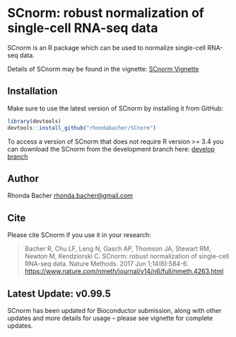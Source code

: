 # SCnorm: robust normalization of single-cell RNA-seq data

SCnorm is an R package which can be used to normalize single-cell RNA-seq data. 

Details of SCnorm may be found in the vignette: [SCnorm Vignette](https://www.biostat.wisc.edu/~kendzior/SCNORM/SCnorm.pdf)

## Installation

Make sure to use the latest version of SCnorm by installing it from GitHub:

```R
library(devtools)
devtools::install_github("rhondabacher/SCnorm")
```
To access a version of SCnorm that does not require R version >= 3.4 you can 
download the SCnorm from the development branch here: 
[develop branch](https://github.com/rhondabacher/SCnorm/tree/develop)


## Author

Rhonda Bacher <rhonda.bacher@gmail.com>

## Cite
Please cite SCnorm if you use it in your research:

> Bacher R, Chu LF, Leng N, Gasch AP, Thomson JA, Stewart RM, Newton M, 
Kendziorski C. SCnorm: robust normalization of single-cell
RNA-seq data. Nature Methods. 2017 Jun 1;14(6):584-6.
[https://www.nature.com/nmeth/journal/v14/n6/full/nmeth.4263.html](https://www.nature.com/nmeth/journal/v14/n6/full/nmeth.4263.html)

## Latest Update: v0.99.5
SCnorm has been updated for Bioconductor submission, along with other updates and more details for usage -- please see vignette for complete updates. 




